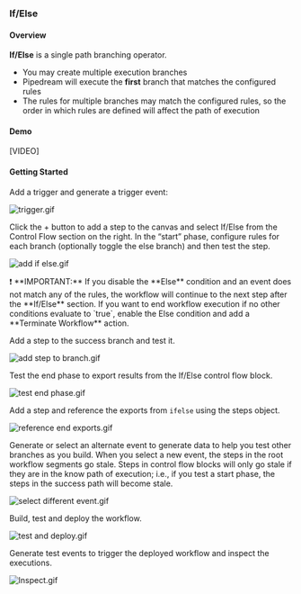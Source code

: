 ### If/Else

#### Overview

**If/Else** is a single path branching operator. 

- You may create multiple execution branches
- Pipedream will execute the **first** branch that matches the configured rules
- The rules for multiple branches may match the configured rules, so the order in which rules are defined will affect the path of execution

#### Demo

[VIDEO]

#### Getting Started

Add a trigger and generate a trigger event:

![trigger.gif](https://prod-files-secure.s3.us-west-2.amazonaws.com/6e16aa4c-a31f-4db8-a947-0d80bcdcf984/596d94af-ff09-4a5e-910b-e28db3850890/trigger.gif)

Click the + button to add a step to the canvas and select If/Else from the Control Flow section on the right. In the “start” phase, configure rules for each branch (optionally toggle the else branch) and then test the step.

![add if else.gif](https://prod-files-secure.s3.us-west-2.amazonaws.com/6e16aa4c-a31f-4db8-a947-0d80bcdcf984/4a100194-907b-4822-9f8a-1bc5864c1832/add_if_else.gif)

<aside>
❗ **IMPORTANT:** If you disable the **Else** condition and an event does not match any of the rules, the workflow will continue to the next step after the **If/Else** section. If you want to end workflow execution if no other conditions evaluate to `true`, enable the Else condition and add a **Terminate Workflow** action.

</aside>

Add a step to the success branch and test it.

![add step to branch.gif](https://prod-files-secure.s3.us-west-2.amazonaws.com/6e16aa4c-a31f-4db8-a947-0d80bcdcf984/1647927c-e2f8-42c6-b8a6-4319f99bb352/add_step_to_branch.gif)

Test the end phase to export results from the If/Else control flow block.

![test end phase.gif](https://prod-files-secure.s3.us-west-2.amazonaws.com/6e16aa4c-a31f-4db8-a947-0d80bcdcf984/a7b0d758-8311-4bc2-961f-1fe37002a6ad/test_end_phase.gif)

Add a step and reference the exports from `ifelse` using the steps object.

![reference end exports.gif](https://prod-files-secure.s3.us-west-2.amazonaws.com/6e16aa4c-a31f-4db8-a947-0d80bcdcf984/a30eba15-c42f-4eb9-add4-e9af40d12231/reference_end_exports.gif)

Generate or select an alternate event to generate data to help you test other branches as you build. When you select a new event, the steps in the root workflow segments go stale. Steps in control flow blocks will only go stale if they are in the know path of execution; i.e., if you test a start phase, the steps in the success path will become stale.

![select different event.gif](https://prod-files-secure.s3.us-west-2.amazonaws.com/6e16aa4c-a31f-4db8-a947-0d80bcdcf984/53223b1c-3b05-4d11-a8fc-511506577cfd/select_different_event.gif)

Build, test and deploy the workflow.

![test and deploy.gif](https://prod-files-secure.s3.us-west-2.amazonaws.com/6e16aa4c-a31f-4db8-a947-0d80bcdcf984/7779b5c7-6a75-498c-98fa-b9c1c3d41fbd/test_and_deploy.gif)

Generate test events to trigger the deployed workflow and inspect the executions.

![Inspect.gif](https://prod-files-secure.s3.us-west-2.amazonaws.com/6e16aa4c-a31f-4db8-a947-0d80bcdcf984/7a37dc30-02c6-4d03-af87-e2480ee3006f/Inspect.gif)
